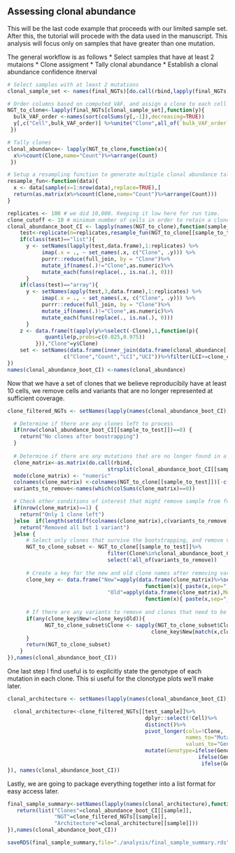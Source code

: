 ## Assessing clonal abundance
This will be the last code example that proceeds with our limited sample set. After this, the tutorial will procede with the data used in the manuscript. This analysis will focus only on samples that have greater than one mutation.

The general workflow is as follows
* Select samples that have at least 2 mutaions
* Clone assigment
* Tally clonal abundance
* Establish a clonal abundance confidence itnerval
```r
# Select samples with at least 2 mutations 
clonal_sample_set <- names(final_NGTs)[do.call(rbind,lapply(final_NGTs,dim))[,2]>2]

# Order columns based on computed_VAF, and assign a clone to each cell
NGT_to_clone<-lapply(final_NGTs[clonal_sample_set],function(y){
  bulk_VAF_order <-names(sort(colSums(y[,-1]),decreasing=TRUE))
  y[,c("Cell",bulk_VAF_order)] %>%unite("Clone",all_of(`bulk_VAF_order`),sep="_", remove = FALSE)
 })

# Tally clones
clonal_abundance<- lapply(NGT_to_clone,function(x){
  x%>%count(Clone,name="Count")%>%arrange(Count)
 })

# Setup a resampling function to generate multiple clonal abundance tallies
resample_fun<-function(data){
  x <- data[sample(x=1:nrow(data),replace=TRUE),]
  return(as.matrix(x%>%count(Clone,name="Count")%>%arrange(Count)))
}

replicates <- 100 # we did 10,000. Keeping it low here for run time.
clone_cutoff <- 10 # minimum number of cells in order to retain a clone
clonal_abundance_boot_CI <- lapply(names(NGT_to_clone),function(sample_to_test){
    test<-replicate(n=replicates,resample_fun(NGT_to_clone[[sample_to_test]]),simplify = "array")
    if(class(test)=="list"){
      y <- setNames(lapply(test,data.frame),1:replicates) %>%
           imap(.x = ., ~ set_names(.x, c("Clone", .y))) %>% 
           purrr::reduce(full_join, by = "Clone")%>%
           mutate_if(names(.)!="Clone",as.numeric)%>%
           mutate_each(funs(replace(., is.na(.), 0)))
      }
    if(class(test)=="array"){
      y <- setNames(apply(test,3,data.frame),1:replicates) %>%
           imap(.x = ., ~ set_names(.x, c("Clone", .y))) %>% 
           purrr::reduce(full_join, by = "Clone")%>%
           mutate_if(names(.)!="Clone",as.numeric)%>%
           mutate_each(funs(replace(., is.na(.), 0)))
      }
    z <- data.frame(t(apply(y%>%select(-Clone),1,function(p){
            quantile(p,probs=c(0.025,0.975))
         })),"Clone"=y$Clone)
    set <- setNames(data.frame(inner_join(data.frame(clonal_abundance[[sample_to_test]]),z,by="Clone")),
                  c("Clone","Count","LCI","UCI"))%>%filter(LCI>=clone_cutoff)
})
names(clonal_abundance_boot_CI) <-names(clonal_abundance)
```

Now that we have a set of clones that we believe reproducibily have at least 10 cells, we remove cells and variants that are no longer represented at sufficient coverage.

```r
clone_filtered_NGTs <- setNames(lapply(names(clonal_abundance_boot_CI),function(sample_to_test){

  # Determine if there are any clones left to process
  if(nrow(clonal_abundance_boot_CI[[sample_to_test]])==0) {
    return("No clones after boostrapping")
  }
  
  # Determine if there are any mutations that are no longer found in a stable clone
  clone_matrix<-as.matrix(do.call(rbind,
                                strsplit(clonal_abundance_boot_CI[[sample_to_test]][,"Clone"],split="_")))
  mode(clone_matrix) <- "numeric"
  colnames(clone_matrix) <-colnames(NGT_to_clone[[sample_to_test]])[-c(1,2)]
  variants_to_remove<-names(which(colSums(clone_matrix)==0))

  # Check other conditions of interest that might remove sample from further processing
  if(nrow(clone_matrix)==1) {
    return("Only 1 clone left")
  }else  if(length(setdiff(colnames(clone_matrix),c(variants_to_remove)))<=1){
    return("Removed all but 1 variant")
  }else {
      # Select only clones that survive the bootstrapping, and remove variants that fall out
      NGT_to_clone_subset <- NGT_to_clone[[sample_to_test]]%>%
                                filter(Clone%in%clonal_abundance_boot_CI[[sample_to_test]]$Clone)%>%
                                select(!all_of(variants_to_remove))
        
      # Create a key for the new and old clone names after removing variants that are no longer present
      clone_key <- data.frame("New"=apply(data.frame(clone_matrix)%>%select(!all_of(variants_to_remove)),MARGIN=1,
                                            function(x){ paste(x,sep="_",collapse="_")}),
                                "Old"=apply(data.frame(clone_matrix),MARGIN=1,
                                            function(x){ paste(x,sep="_",collapse="_")}))
        
      # If there are any variants to remove and clones that need to be renamed
      if(any(clone_key$New!=clone_key$Old)){
            NGT_to_clone_subset$Clone <- sapply(NGT_to_clone_subset$Clone,function(x){
                                              clone_key$New[match(x,clone_key$Old)]})
      }
      return(NGT_to_clone_subset)
    }
}),names(clonal_abundance_boot_CI))
```

One last step I find useful is to explicitly state the genotype of each mutation in each clone. This si useful for the clonotype plots we'll make later.
```r
clonal_architecture <- setNames(lapply(names(clonal_abundance_boot_CI),function(test_sample){

  clonal_architecture<-clone_filtered_NGTs[[test_sample]]%>%
                                            dplyr::select(!Cell)%>% 
                                            distinct()%>%
                                            pivot_longer(cols=!Clone,
                                                         names_to="Mutant",
                                                         values_to="Genotype") %>%
                                            mutate(Genotype=ifelse(Genotype==3,NA,
                                                             ifelse(Genotype==0,"WT",
                                                              ifelse(Genotype==1,"Heterozygous",                                                                          ifelse(Genotype==2,"Homozygous",NA)))))
}), names(clonal_abundance_boot_CI))
```
   
Lastly, we are going to package everything together into a list format for easy access later.

```r
final_sample_summary<-setNames(lapply(names(clonal_architecture),function(sample){
   return(list("Clones"=clonal_abundance_boot_CI[[sample]],
               "NGT"=clone_filtered_NGTs[[sample]],
               "Architecture"=clonal_architecture[[sample]]))
}),names(clonal_abundance_boot_CI))

saveRDS(final_sample_summary,file="./analysis/final_sample_summary.rds")
```
